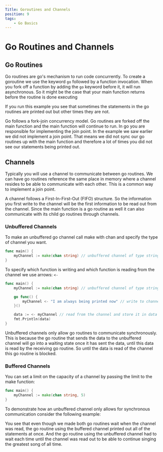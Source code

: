 ```yaml
---
Title: Goroutines and Channels
position: 9
tags:
    - Go Basics
---
```



# Go Routines and Channels

## Go Routines
Go routines are go's mechanism to run code concurrently.
To create a goroutine we use the keyword ```go``` followed by a function invocation.
When you fork off a function by adding the ```go``` keyword before it, it will run asynchronous. So it might be the case that your main function returns before the routine is done executing

<GoPlayground 
    id="3Utx0iDshm8" 
    proportion={16/10}
/>

If you run this example you see that sometimes the statements in the go routines are printed out but other times they are not.

Go follows a fork-join concurrency model. Go routines are forked off the main function and the main function will continue to run.
In go you are responsible for implementing the join point. In the example we saw earlier we did not implement a join point. That means 
we did not sync our go routines up with the main function and therefore a lot of times you did not see our statements being printed out.

## Channels
Typically you will use a channel to communicate between go routines. We can have go routines reference the same place in memory
where a channel resides to be able to communicate with each other. This is a common way to implement a join point. 

A channel follows a First-In-First-Out (FIFO) structure. So the information you first write to the channel will be the first information to be read out from the channel.
Since the main function is a go routine as well it can also communicate with its child go routines through channels. 

### Unbuffered Channels
To make an unbuffered go channel call make with chan and specify the type of channel you want.

```go
func main() {
    myChannel := make(chan string) // unbuffered channel of type string
}
```
To specify which function is writing and which function is reading from the channel we use arrows: ```<-```

```go
func main() {
    myChannel := make(chan string) // unbuffered channel of type string

    go func() {
        myChannel <- "I am always being printed now" // write to channel
    }()

    data := <- myChannel // read from the channel and store it in data variable
    fmt.Println(data)
}
```
Unbuffered channels only allow go routines to communicate synchronously. This is because the go routine that sends the data to the unbuffered channel will 
go into a waiting state once it has sent the data, until this data is read by the receiving go routine. 
So until the data is read of the channel this go routine is blocked. 

### Buffered Channels
You can set a limit on the capacity of a channel by passing the limit to the make function:

```go
func main() {
    myChannel := make(chan string, 5)
}
```

To demonstrate how an unbuffered channel only allows for synchronous communication consider the following example:

<GoPlayground 
    id="0Vm7FZuDWqs" 
    proportion={16/10}
/>

You see that even though we made both go routines wait when the channel was read, the go routine using the buffered channel printed out all of the statements at once.
And the go routine using the unbuffered channel had to wait each time until the channel was read out to be able to continue singing the greatest song of all time.